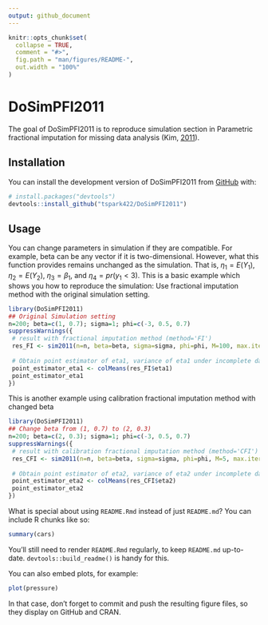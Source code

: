 ```yaml
---
output: github_document
---
```


<!-- README.md is generated from README.Rmd. Please edit that file -->

```r
knitr::opts_chunk$set(
  collapse = TRUE,
  comment = "#>",
  fig.path = "man/figures/README-",
  out.width = "100%"
)
```

# DoSimPFI2011

<!-- badges: start -->
<!-- badges: end -->

The goal of DoSimPFI2011 is to reproduce simulation section in Parametric fractional imputation for missing data analysis (Kim, [2011](https://doi.org/10.1093/biomet/asq073)).

## Installation

You can install the development version of DoSimPFI2011 from [GitHub](https://github.com/) with:

``` r
# install.packages("devtools")
devtools::install_github("tspark422/DoSimPFI2011")
```

## Usage

You can change parameters in simulation if they are compatible. For example, beta can be any vector if it is two-dimensional. However, what this function provides remains unchanged as the simulation. That is, $\eta_{1} = \mathit{E} \left( Y_{1} \right)$, $\eta_{2} = \mathit{E} \left( Y_{2} \right)$, $\eta_{3} = \beta_{1}$, and $\eta_{4} = pr\left( y_{1} < 3 \right)$.
This is a basic example which shows you how to reproduce the simulation: Use fractional imputation method with the original simulation setting.

```r
library(DoSimPFI2011)
## Original Simulation setting
n=200; beta=c(1, 0.7); sigma=1; phi=c(-3, 0.5, 0.7)
suppressWarnings({ 
 # result with fractional imputation method (method='FI')
 res_FI <- sim2011(n=n, beta=beta, sigma=sigma, phi=phi, M=100, max.iter=50, eps=1e-09, B=20, method='FI')
 
 # Obtain point estimator of eta1, variance of eta1 under incomplete data, variance of eta1 under complete data
 point_estimator_eta1 <- colMeans(res_FI$eta1)
 point_estimator_eta1
})
```
This is another example using calibration fractional imputation method with changed beta
```r
library(DoSimPFI2011)
## Change beta from (1, 0.7) to (2, 0.3)
n=200; beta=c(2, 0.3); sigma=1; phi=c(-3, 0.5, 0.7)
suppressWarnings({ 
 # result with calibration fractional imputation method (method='CFI')
 res_CFI <- sim2011(n=n, beta=beta, sigma=sigma, phi=phi, M=5, max.iter=50, eps=1e-09, B=20, method='CFI')
 
 # Obtain point estimator of eta2, variance of eta2 under incomplete data, variance of eta2 under complete data
 point_estimator_eta2 <- colMeans(res_CFI$eta2)
 point_estimator_eta2
})
```
What is special about using `README.Rmd` instead of just `README.md`? You can include R chunks like so:

```r
summary(cars)
```

You'll still need to render `README.Rmd` regularly, to keep `README.md` up-to-date. `devtools::build_readme()` is handy for this.

You can also embed plots, for example:

```r
plot(pressure)
```

In that case, don't forget to commit and push the resulting figure files, so they display on GitHub and CRAN.
